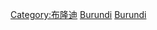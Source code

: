 {{Catnav|頁面分類|地理|国家|非洲国家|布隆迪}}
{{Catnav|頁面分類|地理|国家|按國家分類|各國地理}}
{{Catnav|頁面分類|各種主題的頁面分類|依大洲来作的分类|各大洲地理|非洲地理}}
{{Catnav|頁面分類|各種主題的頁面分類|按國家分類|各國地理}}
{{Commons category|Geography of Burundi}}

[[Category:布隆迪|Category:布隆迪]]
[[Category:非洲各国地理|Burundi]]
[[Category:中非地理|Burundi]]